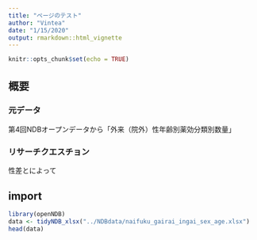 ```yaml
---
title: "ページのテスト"
author: "Vintea"
date: "1/15/2020"
output: rmarkdown::html_vignette
---
```


```r
knitr::opts_chunk$set(echo = TRUE)
```

## 概要

### 元データ

第4回NDBオープンデータから「外来（院外）性年齢別薬効分類別数量」

### リサーチクエスチョン

性差とによって

## import

```r
library(openNDB)
data <- tidyNDB_xlsx("../NDBdata/naifuku_gairai_ingai_sex_age.xlsx")
head(data)
```


